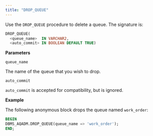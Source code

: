 ```yaml
---
title: "DROP_QUEUE"
---
```


Use the `DROP_QUEUE` procedure to delete a queue. The signature is:

```sql
DROP_QUEUE(
  <queue_name>  IN VARCHAR2,
  <auto_commit> IN BOOLEAN DEFAULT TRUE)
```

**Parameters**

`queue_name`

 The name of the queue that you wish to drop.

`auto_commit`

 `auto_commit` is accepted for compatibility, but is ignored.

**Example**

The following anonymous block drops the queue named `work_order`:

```sql
BEGIN
DBMS_AQADM.DROP_QUEUE(queue_name => 'work_order');
END;
```
